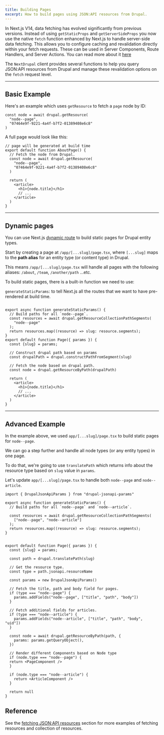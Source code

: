```yaml
---
title: Building Pages
excerpt: How to build pages using JSON:API resources from Drupal.
---
```


In Next.js V14, data fetching has evolved significantly from previous versions. Instead of using `getStaticProps` and `getServerSideProps` you now use the native `fetch` function enhanced by Next.js to handle server-side data fetching. This allows you to configure caching and revalidation directly within your fetch requests. These can be used in Server Components, Route Handlers, and Server Actions. You can read more about it [here](https://nextjs.org/docs/app/building-your-application/data-fetching/fetching-caching-and-revalidating)

The `NextDrupal` client provides several functions to help you query JSON:API resources from Drupal and manage these revalidation options on the `fetch` request level.

<!--
************************************************************
*  TODO: Remove this block before publishing.

*  Comment: Need to corroborate (and maybe update) once next-drupal supports `next` revalidation options
************************************************************
-->

---

## Basic Example

Here's an example which uses `getResource` to fetch a `page` node by ID:

```tsx
const node = await drupal.getResource(
  "node--page",
  "07464e9f-9221-4a4f-b7f2-01389408e6c8"
)
```

A full page would look like this:

```tsx title=app/about/page.tsx
// page will be generated at build time
export default function AboutPage() {
  // Fetch the node from Drupal.
  const node = await drupal.getResource(
    "node--page",
    "07464e9f-9221-4a4f-b7f2-01389408e6c8"
  )

  return (
    <article>
      <h1>{node.title}</h1>
      // ...
    </article>
  )
}
```

---

## Dynamic pages

You can use Next.js [dynamic route](https://nextjs.org/docs/app/building-your-application/routing/dynamic-routes) to build static pages for Drupal entity types.

Start by creating a page at `/app/[...slug]/page.tsx`, where `[...slug]` maps to the **path alias** for an entity type (or content type) in Drupal.

This means `/app/[...slug]/page.tsx` will handle all pages with the following aliases: `/about`, `/team`, `/another/path` ...etc.

To build static pages, there is a built-in function we need to use:

`generateStaticParams`: to tell Next.js all the routes that we want to have pre-rendered at build time.

```tsx title=app/[...slug]/page.tsx

export async function generateStaticParams() {
  // Build paths for all `node--page`.
  const resources = await drupal.getResourceCollectionPathSegments(
    "node--page"
  );
  return resources.map((resource) => slug: resource.segments);
}
export default function Page({ params }) {
  const {slug} = params;

  // Construct drupal path based on params
  const drupalPath = drupal.constructPathFromSegment(slug)

  // Fetch the node based on drupal path.
  const node = drupal.getResourceByPath(drupalPath)

  return (
    <article>
      <h1>{node.title}</h1>
      // ...
    </article>
  )
}
```

---

## Advanced Example

In the example above, we used `app/[...slug]/page.tsx` to build static pages for `node--page`.

We can go a step further and handle all node types (or any entity types) in one page.

To do that, we're going to use `translatePath` which returns info about the resource type based on `slug` value in `params`.

Let's update `app/[...slug]/page.tsx` to handle both `node--page` and `node--article`.

```tsx title=app/[...slug]/page.tsx
import { DrupalJsonApiParams } from "drupal-jsonapi-params"

export async function generateStaticParams() {
  // Build paths for all `node--page` and `node--article`.

  const resources = await drupal.getResourceCollectionPathSegments(
    ["node--page", "node--article"]
  );
  return resources.map((resource) => slug: resource.segments);
}


export default function Page({ params }) {
  const {slug} = params;

  const path = drupal.translatePath(slug)

  // Get the resource type.
  const type = path.jsonapi.resourceName

  const params = new DrupalJsonApiParams()

  // Fetch the title, path and body field for pages.
  if (type === "node--page") {
    params.addFields("node--page", ["title", "path", "body"])
  }

  // Fetch additional fields for articles.
  if (type === "node--article") {
    params.addFields("node--article", ["title", "path", "body", "uid"])
  }

  const node = await drupal.getResourceByPath(path, {
    params: params.getQueryObject(),
  })

  // Render different Components based on Node type
  if (node.type === "node--page") {
  return <PageComponent />
  }

  if (node.type === "node--article") {
    return <ArticleComponent />
  }

  return null
}
```

## Reference

See the [fetching JSON:API resources](/docs/fetching-resources) section for more examples of fetching resources and collection of resources.
